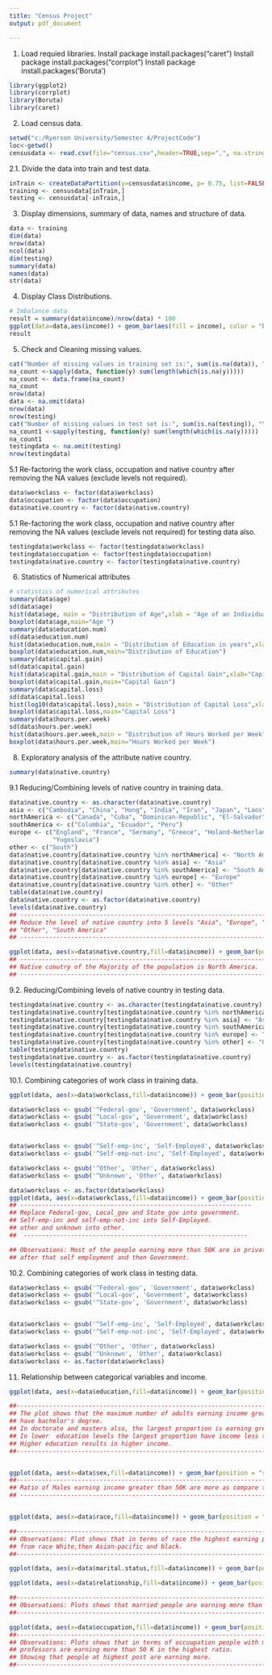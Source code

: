 ```yaml
---
title: "Census Project"
output: pdf_document

---
```

1. Load requied libraries.
Install package install.packages("caret")
Install package install.packages("corrplot")
Install package install.packages('Boruta')


```r
library(ggplot2)
library(corrplot)
library(Boruta)
library(caret)
```


2. Load census data.
```r

setwd("c:/Ryerson University/Semester 4/ProjectCode")
loc<-getwd()
censusdata <- read.csv(file="census.csv",header=TRUE,sep=",", na.string = "?")

```



2.1. Divide the data into train and test data. 
```r
inTrain <- createDataPartition(y=censusdata$income, p= 0.75, list=FALSE)
training <- censusdata[inTrain,]
testing <- censusdata[-inTrain,]
```


3. Display dimensions, summary of data, names and structure of data.

```r
data <- training
dim(data)
nrow(data)
ncol(data)
dim(testing)
summary(data)
names(data)
str(data)
```


4. Display Class Distributions.
```r
# Imbalance data 
result = summary(data$income)/nrow(data) * 100
ggplot(data=data,aes(income)) + geom_bar(aes(fill = income), color = "black")
result 
```


5. Check and Cleaning missing values.

```r
cat("Number of missing values in training set is:", sum(is.na(data)), "\n")
na_count <-sapply(data, function(y) sum(length(which(is.na(y)))))
na_count <- data.frame(na_count)
na_count
nrow(data)
data <- na.omit(data)
nrow(data)
nrow(testing)
cat("Number of missing values in test set is:", sum(is.na(testing)), "\n")
na_count1 <-sapply(testing, function(y) sum(length(which(is.na(y)))))
na_count1
testingdata <- na.omit(testing)
nrow(testingdata)

```
5.1 Re-factoring the work class, occupation and native country after removing the NA values (exclude levels not required).

```r

data$workclass <- factor(data$workclass)
data$occupation <- factor(data$occupation)
data$native.country <- factor(data$native.country)
```

5.1 Re-factoring the work class, occupation and native country after removing the NA values (exclude levels not required) for testing data also.
```r

testingdata$workclass <- factor(testingdata$workclass)
testingdata$occupation <- factor(testingdata$occupation)
testingdata$native.country <- factor(testingdata$native.country)
```



6. Statistics of Numerical attributes

```r
# statistics of numerical attributes
summary(data$age)
sd(data$age)
hist(data$age, main = "Distribution of Age",xlab = "Age of an Individual" ,col ="blue")
boxplot(data$age,main="Age ")
summary(data$education.num)
sd(data$education.num)
hist(data$education.num,main = "Distribution of Education in years",xlab="Education in Years (yrs)",col = "blue")
boxplot(data$education.num,main="Distribution of Education")
summary(data$capital.gain)
sd(data$capital.gain)
hist(data$capital.gain,main = "Distribution of Capital Gain",xlab="Capital Gain",col = "blue")
boxplot(data$capital.gain,main="Capital Gain")
summary(data$capital.loss)
sd(data$capital.loss)
hist(log10(data$capital.loss),main = "Distribution of Capital Loss",xlab="Capital Loss",col = "blue")
boxplot(data$capital.loss,main="Capital Loss")
summary(data$hours.per.week)
sd(data$hours.per.week)
hist(data$hours.per.week,main = "Distribution of Hours Worked per Week",xlab="Hours worked per week",col = "blue")
boxplot(data$hours.per.week,main="Hours Worked per Week")

```

8. Exploratory analysis of the attribute native country.

```r
summary(data$native.country)

```

9.1 Reducing/Combining  levels of native country in training data.

```r
data$native.country <- as.character(data$native.country)
asia <- c("Cambodia", "China", "Hong", "India", "Iran", "Japan", "Laos","Philippines", "Taiwan", "Thailand", "Vietnam")
northAmerica <- c("Canada", "Cuba", "Dominican-Republic", "El-Salvador", "Guatemala","Haiti", "Honduras", "Jamaica", "Mexico", "Nicaragua","Outlying-US(Guam-USVI-etc)", "Puerto-Rico", "Trinadad&Tobago","United-States")
southAmerica <- c("Columbia", "Ecuador", "Peru")
europe <- c("England", "France", "Germany", "Greece", "Holand-Netherlands","Hungary", "Ireland", "Italy", "Poland", "Portugal", "Scotland",
            "Yugoslavia")
other <- c("South")
data$native.country[data$native.country %in% northAmerica] <- "North America"
data$native.country[data$native.country %in% asia] <- "Asia"
data$native.country[data$native.country %in% southAmerica] <- "South America"
data$native.country[data$native.country %in% europe] <- "Europe"
data$native.country[data$native.country %in% other] <- "Other"
table(data$native.country)
data$native.country <- as.factor(data$native.country)
levels(data$native.country)
## ----------------------------------------------------------------------------------
## Reduce the level of native country into 5 levels "Asia", "Europe", "North America"
## "Other", "South America"
## ----------------------------------------------------------------------------------

ggplot(data, aes(x=data$native.country,fill=data$income)) + geom_bar(position = "stack", color = "black") + theme(axis.text.x=element_text(angle = 70 , hjust= 1, size=7))
## ----------------------------------------------------------------------------------
## Native conutry of the Majority of the population is North America. 
## ----------------------------------------------------------------------------------
```

9.2. Reducing/Combining  levels of native country in testing data.

```r
testingdata$native.country <- as.character(testingdata$native.country)
testingdata$native.country[testingdata$native.country %in% northAmerica] <- "North America"
testingdata$native.country[testingdata$native.country %in% asia] <- "Asia"
testingdata$native.country[testingdata$native.country %in% southAmerica] <- "South America"
testingdata$native.country[testingdata$native.country %in% europe] <- "Europe"
testingdata$native.country[testingdata$native.country %in% other] <- "Other"
table(testingdata$native.country)
testingdata$native.country <- as.factor(testingdata$native.country)
levels(testingdata$native.country)

```


10.1. Combining categories of work class in training data.

```r
ggplot(data, aes(x=data$workclass,fill=data$income)) + geom_bar(position = "stack", color = "black") + ggtitle('     Income levels in different Work Class')+ theme(axis.text.x=element_text(angle = 70 , hjust= 1, size=7)) 

data$workclass <- gsub('^Federal-gov', 'Government', data$workclass)
data$workclass <- gsub('^Local-gov', 'Government', data$workclass)
data$workclass <- gsub('^State-gov', 'Government', data$workclass) 


data$workclass <- gsub('^Self-emp-inc', 'Self-Employed', data$workclass)
data$workclass <- gsub('^Self-emp-not-inc', 'Self-Employed', data$workclass)

data$workclass <- gsub('^Other', 'Other', data$workclass)
data$workclass <- gsub('^Unknown', 'Other', data$workclass)

data$workclass <- as.factor(data$workclass)
ggplot(data, aes(x=data$workclass,fill=data$income)) + geom_bar(position = "stack", color = "black") + ggtitle('    Income Levels in different Work Class')+ theme(axis.text.x=element_text(angle = 70 , hjust= 1, size=7)) 
## ----------------------------------------------------------------
## Replace Federal-gov, Local_gov and State_gov into government.
## Self-emp-inc and self-emp-not-inc into Self-Employed.
## other and unknown into other.
##  --------------------------------------------------------------

## Observations: Most of the people earning more than 50K are in private sector
## after that self employment and then Government. 

```

10.2. Combining categories of work class in testing data.

```r
data$workclass <- gsub('^Federal-gov', 'Government', data$workclass)
data$workclass <- gsub('^Local-gov', 'Government', data$workclass)
data$workclass <- gsub('^State-gov', 'Government', data$workclass) 


data$workclass <- gsub('^Self-emp-inc', 'Self-Employed', data$workclass)
data$workclass <- gsub('^Self-emp-not-inc', 'Self-Employed', data$workclass)

data$workclass <- gsub('^Other', 'Other', data$workclass)
data$workclass <- gsub('^Unknown', 'Other', data$workclass)
data$workclass <- as.factor(data$workclass)
```


11. Relationship between categorical variables and income.
```r

ggplot(data, aes(x=data$education,fill=data$income)) + geom_bar(position = "stack", color = "black") + theme(axis.text.x=element_text(angle = 70 , hjust= 1, size=7))

##-----------------------------------------------------------------------------
## The plot shows that the maximum number of adults earning income greater than 50K 
## have bachelor's degree. 
## In doctorate and masters also, the largest proportion is earning greater than 50 K. 
## In lower  education levels the largest proportion have income less than 50K. 
## Higher education results in higher income. 
##-----------------------------------------------------------------------------


ggplot(data, aes(x=data$sex,fill=data$income)) + geom_bar(position = "stack", color = "black") + theme(axis.text.x=element_text(angle = 70 , hjust= 1, size=7))
##---------------------------------------------------------------------------
## Ratio of Males earning income greater than 50K are more as compare to female.
## ---------------------------------------------------------------------------


ggplot(data, aes(x=data$race,fill=data$income)) + geom_bar(position = "stack", color = "black") + theme(axis.text.x=element_text(angle = 70 , hjust= 1, size=7))

##-----------------------------------------------------------------------------
## Observations: Plot shows that in terms of race the highest earning people are  
## from race White,then Asian-pacific and black.
##-----------------------------------------------------------------------------

ggplot(data, aes(x=data$marital.status,fill=data$income)) + geom_bar(position = "stack", color = "black") + theme(axis.text.x=element_text(angle = 70 , hjust= 1, size=7))

ggplot(data, aes(x=data$relationship,fill=data$income)) + geom_bar(position = "stack", color = "black") + theme(axis.text.x=element_text(angle = 70 , hjust= 1, size=7))

##-----------------------------------------------------------------------------
## Observations: Plots shows that married people are earning more than 50k.
##-----------------------------------------------------------------------------

ggplot(data, aes(x=data$occupation,fill=data$income)) + geom_bar(position = "stack", color = "black") + theme(axis.text.x=element_text(angle = 70 , hjust= 1, size=7))
##-----------------------------------------------------------------------------
## Observations: Plots shows that in terms of occuupation people with managerical job and 
## professors are earning more than 50 K in the highest ratio. 
## Showing that people at highest post are earning more.  
##-----------------------------------------------------------------------------

```




